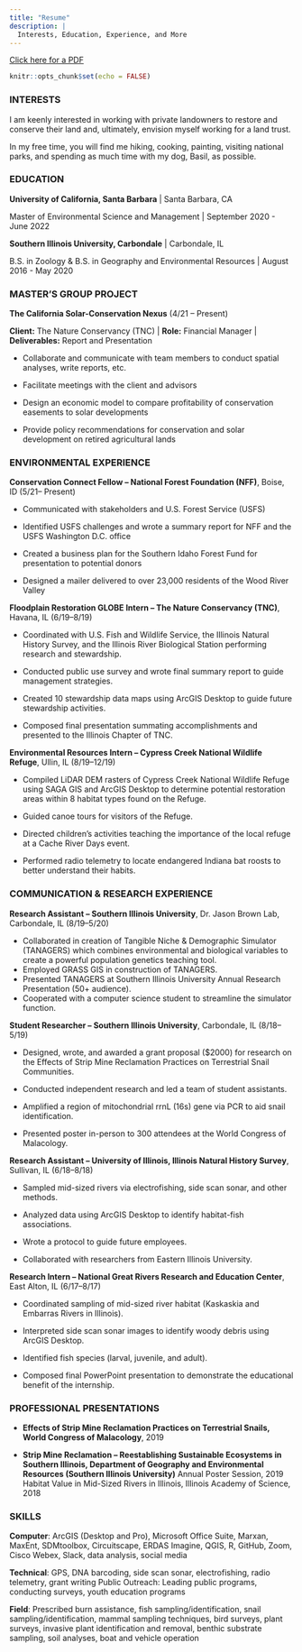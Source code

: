 ```yaml
---
title: "Resume"
description: |
  Interests, Education, Experience, and More
---
```

<a href = 'Toigo_Katelyn_Resume.pdf' target = '_blank'>Click here for a PDF</a>

```r
knitr::opts_chunk$set(echo = FALSE)
```

### INTERESTS

I am keenly interested in working with private landowners to restore and conserve their land and, ultimately, envision myself working for a land trust.

In my free time, you will find me hiking, cooking, painting, visiting national parks, and spending as much time with my dog, Basil, as possible.



### EDUCATION

**University of California, Santa Barbara** | Santa Barbara, CA

Master of Environmental Science and Management | September 2020 - June 2022

**Southern Illinois University, Carbondale** | Carbondale, IL

B.S. in Zoology & B.S. in Geography and Environmental Resources | August 2016 - May 2020




### MASTER’S GROUP PROJECT

**The California Solar-Conservation Nexus** (4/21 – Present)

**Client:** The Nature Conservancy (TNC) | **Role:** Financial Manager | **Deliverables:** Report and Presentation

- Collaborate and communicate with team members to conduct spatial analyses, write reports, etc.

- Facilitate meetings with the client and advisors

- Design an economic model to compare profitability of conservation easements to solar developments

- Provide policy recommendations for conservation and solar development on retired agricultural lands




### ENVIRONMENTAL EXPERIENCE

**Conservation Connect Fellow – National Forest Foundation (NFF)**, Boise, ID (5/21– Present)

- Communicated with stakeholders and U.S. Forest Service (USFS)

- Identified USFS challenges and wrote a summary report for NFF and the USFS Washington D.C. office

- Created a business plan for the Southern Idaho Forest Fund for presentation to potential donors

- Designed a mailer delivered to over 23,000 residents of the Wood River Valley

**Floodplain Restoration GLOBE Intern – The Nature Conservancy (TNC)**, Havana, IL (6/19–8/19)

- Coordinated with U.S. Fish and Wildlife Service, the Illinois Natural History Survey, and the Illinois River Biological Station performing research and stewardship.

- Conducted public use survey and wrote final summary report to guide management strategies.

- Created 10 stewardship data maps using ArcGIS Desktop to guide future stewardship activities.

- Composed final presentation summating accomplishments and presented to the Illinois Chapter of TNC.

**Environmental Resources Intern – Cypress Creek National Wildlife Refuge**, Ullin, IL (8/19–12/19)

- Compiled LiDAR DEM rasters of Cypress Creek National Wildlife Refuge using SAGA GIS and ArcGIS Desktop to determine potential restoration areas within 8 habitat types found on the Refuge.

- Guided canoe tours for visitors of the Refuge.

- Directed children’s activities teaching the importance of the local refuge at a Cache River Days event.

- Performed radio telemetry to locate endangered Indiana bat roosts to better understand their habits.




### COMMUNICATION & RESEARCH EXPERIENCE
**Research Assistant – Southern Illinois University**, Dr. Jason Brown Lab, Carbondale, IL (8/19–5/20)

- Collaborated in creation of Tangible Niche & Demographic Simulator (TANAGERS) which combines
environmental and biological variables to create a powerful population genetics teaching tool.
- Employed GRASS GIS in construction of TANAGERS.
- Presented TANAGERS at Southern Illinois University Annual Research Presentation (50+ audience).
- Cooperated with a computer science student to streamline the simulator function.

**Student Researcher – Southern Illinois University**, Carbondale, IL (8/18–5/19)

- Designed, wrote, and awarded a grant proposal ($2000) for research on the Effects of Strip Mine
Reclamation Practices on Terrestrial Snail Communities.

- Conducted independent research and led a team of student assistants.

- Amplified a region of mitochondrial rrnL (16s) gene via PCR to aid snail identification.

- Presented poster in-person to 300 attendees at the World Congress of Malacology.

**Research Assistant – University of Illinois, Illinois Natural History Survey**, Sullivan, IL (6/18–8/18)

- Sampled mid-sized rivers via electrofishing, side scan sonar, and other methods.

- Analyzed data using ArcGIS Desktop to identify habitat-fish associations.

- Wrote a protocol to guide future employees.

- Collaborated with researchers from Eastern Illinois University.

**Research Intern – National Great Rivers Research and Education Center**, East Alton, IL (6/17–8/17)

- Coordinated sampling of mid-sized river habitat (Kaskaskia and Embarras Rivers in Illinois).

- Interpreted side scan sonar images to identify woody debris using ArcGIS Desktop.

- Identified fish species (larval, juvenile, and adult).

- Composed final PowerPoint presentation to demonstrate the educational benefit of the internship.




### PROFESSIONAL PRESENTATIONS

- **Effects of Strip Mine Reclamation Practices on Terrestrial Snails, World Congress of Malacology**, 2019 

- **Strip Mine Reclamation – Reestablishing Sustainable Ecosystems in Southern Illinois, Department of Geography and Environmental Resources (Southern Illinois University)** Annual Poster Session, 2019 Habitat Value in Mid-Sized Rivers in Illinois, Illinois Academy of Science, 2018




### SKILLS

**Computer**: ArcGIS (Desktop and Pro), Microsoft Office Suite, Marxan, MaxEnt, SDMtoolbox, Circuitscape, ERDAS Imagine, QGIS, R, GitHub, Zoom, Cisco Webex, Slack, data analysis, social media

**Technical**: GPS, DNA barcoding, side scan sonar, electrofishing, radio telemetry, grant writing
Public Outreach: Leading public programs, conducting surveys, youth education programs

**Field**: Prescribed burn assistance, fish sampling/identification, snail sampling/identification, mammal sampling techniques, bird surveys, plant surveys, invasive plant identification and removal, benthic substrate sampling, soil analyses, boat and vehicle operation